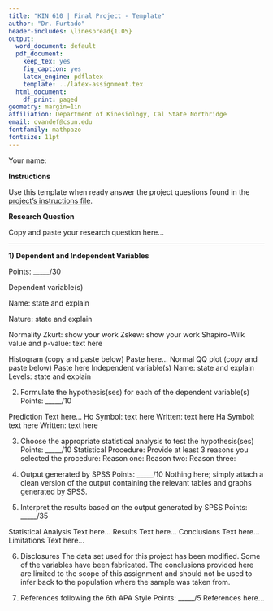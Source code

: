 ```yaml
---
title: "KIN 610 | Final Project - Template"
author: "Dr. Furtado"
header-includes: \linespread{1.05}
output:
  word_document: default
  pdf_document:
    keep_tex: yes
    fig_caption: yes
    latex_engine: pdflatex
    template: ../latex-assignment.tex
  html_document:
    df_print: paged
geometry: margin=1in
affiliation: Department of Kinesiology, Cal State Northridge
email: ovandef@csun.edu
fontfamily: mathpazo
fontsize: 11pt
---
```


Your name: 

**Instructions**

Use this template when ready answer the project questions found in the [project's instructions file](project-01.html).

**Research Question**

Copy and paste your research question here...

----

**1) Dependent and Independent Variables**

Points: _____/30

Dependent variable(s)

Name: state and explain

Nature: state and explain

Normality
Zkurt: show your work
Zskew: show your work
Shapiro-Wilk value and p-value: text here

Histogram (copy and paste below)
Paste here...
Normal QQ plot (copy and paste below)
Paste here
Independent variable(s)
Name: state and explain
Levels: state and explain

2) Formulate the hypothesis(ses) for each of the dependent variable(s)
Points: _____/10

Prediction
Text here...
Ho
Symbol: text here
Written: text here
Ha
Symbol: text here
Written: text here

3) Choose the appropriate statistical analysis to test the hypothesis(ses)
Points: _____/10
Statistical Procedure: 
Provide at least 3 reasons you selected the procedure:
Reason one:
Reason two:
Reason three:

4) Output generated by SPSS
Points: _____/10
Nothing here; simply attach a clean version of the output containing the relevant tables and graphs generated by SPSS.

5) Interpret the results based on the output generated by SPSS
Points: _____/35

Statistical Analysis
Text here...
Results
Text here...
Conclusions
Text here...
Limitations
Text here...

6) Disclosures
The data set used for this project has been modified. Some of the variables have been fabricated. The conclusions provided here are limited to the scope of this assignment and should not be used to infer back to the population where the sample was taken from.

7) References following the 6th APA Style
Points: _____/5
References here...



